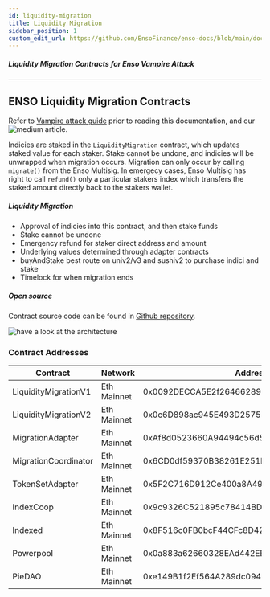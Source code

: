 ```yaml
---
id: liquidity-migration
title: Liquidity Migration
sidebar_position: 1
custom_edit_url: https://github.com/EnsoFinance/enso-docs/blob/main/docs/smart-contracts/vampire-attack/liquidity-migration.mdx
---
```



##### Liquidity Migration Contracts for Enso Vampire Attack

---

## ENSO Liquidity Migration Contracts

Refer to [Vampire attack guide](../../guides/vampire-attack.mdx) prior to reading this documentation, and our ![medium article](https://medium.com/ensofinance/vampire-attack-6-protocols-8d1a1454ec3f).

Indicies are staked in the `LiquidityMigration` contract, which updates staked value for each staker.  Stake cannot be undone, and indicies will be unwrapped when migration occurs.  Migration can only occur by calling `migrate()` from the Enso Multisig.  In emergecy cases, Enso Multisig has right to call `refund()` only a particular stakers index which transfers the staked amount directly back to the stakers wallet. 


##### Liquidity Migration

- Approval of indicies into this contract, and then stake funds 
- Stake cannot be undone
- Emergency refund for staker direct address and amount
- Underlying values determined through adapter contracts
- buyAndStake best route on univ2/v3 and sushiv2 to purchase indici and stake
- Timelock for when migration ends


##### Open source

Contract source code can be found in [Github repository](https://github.com/EnsoFinance/liquidity-migration).

![have a look at the architecture](https://raw.githubusercontent.com/EnsoFinance/liquidity-migration/master/architecture/liquidityMigrationArchitecture.png)


### Contract Addresses

| **Contract** | **Network**    | **Address**                                |
| ------------ | -------------- | ------------------------------------------ |
| LiquidityMigrationV1        | Eth Mainnet    | 0x0092DECCA5E2f26466289011ad41465763BeA4cE |
| LiquidityMigrationV2        | Eth Mainnet    | 0x0c6D898ac945E493D25751Ea43BE2c8Beb881D8C |
| MigrationAdapter            | Eth Mainnet    | 0xAf8d0523660A94494c56d5445e7BfE8C61802B59 |
| MigrationCoordinator        | Eth Mainnet    | 0x6CD0df59370B38261E251Bd786B2f320595005d1 |
| TokenSetAdapter             | Eth Mainnet    | 0x5F2C716D912Ce400a8A49fB87DB722e8257257A7 |
| IndexCoop                   | Eth Mainnet    | 0x9c9326C521895c78414BD3C2945e47AFC4Ef16cc |
| Indexed                     | Eth Mainnet    | 0x8F516c0FB0bcF44CFc8D42D60dAD3E4cdb35Ce26 |
| Powerpool                   | Eth Mainnet    | 0x0a883a62660328EAd442EB6c2311668ba9c12e57 |
| PieDAO                      | Eth Mainnet    | 0xe149B1f2Ef564A289dc094215835f3c8Df1695aa |